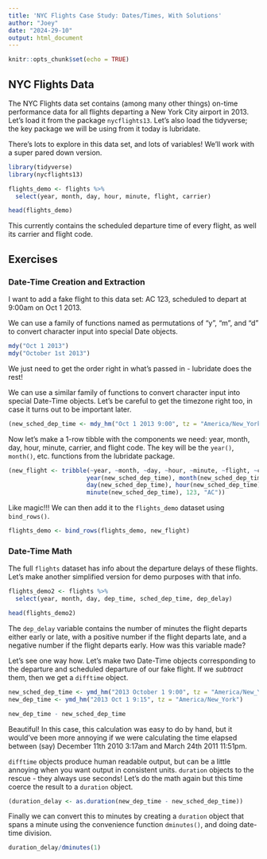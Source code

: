 ```yaml
---
title: 'NYC Flights Case Study: Dates/Times, With Solutions'
author: "Joey"
date: "2024-29-10"
output: html_document
---
```


```r
knitr::opts_chunk$set(echo = TRUE)
```

## NYC Flights Data 

The NYC Flights data set contains (among many other things) on-time performance data for all flights departing a New York City airport in 2013. Let's load it from the package `nycflights13`. Let's also load the tidyverse; the key package we will be using from it today is lubridate. 

There's lots to explore in this data set, and lots of variables! We'll work with a super pared down version. 

```r
library(tidyverse)
library(nycflights13)

flights_demo <- flights %>% 
  select(year, month, day, hour, minute, flight, carrier)

head(flights_demo)
```
This currently contains the scheduled departure time of every flight, as well its carrier and flight code.

## Exercises

### Date-Time Creation and Extraction 

I want to add a fake flight to this data set: AC 123, scheduled to depart at 9:00am on Oct 1 2013.

We can use a family of functions named as permutations of "y", "m", and "d" to convert character input into special Date objects. 

```r
mdy("Oct 1 2013")
mdy("October 1st 2013")
```

We just need to get the order right in what's passed in - lubridate does the rest! 

We can use a similar family of functions to convert character input into special Date-Time objects. Let's be careful to get the timezone right too, in case it turns out to be important later. 

```r
(new_sched_dep_time <- mdy_hm("Oct 1 2013 9:00", tz = "America/New_York"))
```

Now let's make a 1-row tibble with the components we need: year, month, day, hour, minute, carrier, and flight code. The key will be the `year()`, `month()`, etc. functions from the lubridate package. 

```r
(new_flight <- tribble(~year, ~month, ~day, ~hour, ~minute, ~flight, ~carrier, 
                      year(new_sched_dep_time), month(new_sched_dep_time), 
                      day(new_sched_dep_time), hour(new_sched_dep_time), 
                      minute(new_sched_dep_time), 123, "AC"))
```

Like magic!!! We can then add it to the `flights_demo` dataset using `bind_rows()`. 

```r
flights_demo <- bind_rows(flights_demo, new_flight)
```

### Date-Time Math 

The full `flights` dataset has info about the departure delays of these flights. Let's make another simplified version for demo purposes with that info. 

```r
flights_demo2 <- flights %>% 
  select(year, month, day, dep_time, sched_dep_time, dep_delay)

head(flights_demo2)
```
The `dep_delay` variable contains the number of minutes the flight departs either early or late, with a positive number if the flight departs late, and a negative number if the flight departs early. How was this variable made? 

Let's see one way how. Let's make two Date-Time objects corresponding to the departure and scheduled departure of our fake flight. If we *subtract* them, then we get a `difftime` object. 

```r
new_sched_dep_time <- ymd_hm("2013 October 1 9:00", tz = "America/New_York")
new_dep_time <- ymd_hm("2013 Oct 1 9:15", tz = "America/New_York")

new_dep_time - new_sched_dep_time 
```

Beautiful! In this case, this calculation was easy to do by hand, but it would've been more annoying if we were calculating the time elapsed between (say) December 11th 2010 3:17am and March 24th 2011 11:51pm.

`difftime` objects produce human readable output, but can be a little annoying when you want output in consistent units. `duration` objects to the rescue - they always use seconds! Let's do the math again but this time coerce the result to a `duration` object. 

```r
(duration_delay <- as.duration(new_dep_time - new_sched_dep_time))
```

Finally we can convert this to minutes by creating a `duration` object that spans a minute  using the convenience function `dminutes()`, and doing date-time division. 
```r
duration_delay/dminutes(1)
```
